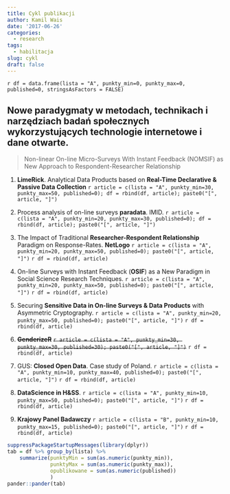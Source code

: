 ```yaml
---
title: Cykl publikacji
author: Kamil Wais
date: '2017-06-26'
categories:
  - research
tags:
  - habilitacja
slug: cykl
draft: false
---
```

`r df = data.frame(lista = "A", punkty_min=0, punkty_max=0, published=0, stringsAsFactors = FALSE)`


## Nowe paradygmaty w metodach, technikach i narzędziach badań społecznych wykorzystujących technologie internetowe i dane otwarte.

> Non-linear On-line Micro-Surveys With Instant Feedback (NOMSIF) as New Approach to Respondent-Researcher Relationship





1. __LimeRick__. Analytical Data Products based on __Real-Time Declarative & Passive Data Collection__ 
`r article = c(lista = "A", punkty_min=30, punkty_max=50, published=0); df = rbind(df, article); paste0("[", article, "]")`

1. Process analysis of on-line surveys __paradata__. IMID.
`r article = c(lista = "A", punkty_min=20, punkty_max=30, published=0); df = rbind(df, article); paste0("[", article, "]")`

1. The Impact of Traditional __Researcher-Respondent Relationship__ Paradigm on Response-Rates. __NetLogo__ 
`r article = c(lista = "A", punkty_min=20, punkty_max=50, published=0); paste0("[", article, "]")`
`r df = rbind(df, article)`

1. On-line Surveys with Instant Feedback (__OSIF__) as a New Paradigm in Social Science Research Techniques.
`r article = c(lista = "A", punkty_min=20, punkty_max=50, published=0); paste0("[", article, "]")`
`r df = rbind(df, article)`

1. Securing __Sensitive Data in On-line Surveys & Data Products__ with Asymmetric Cryptography. 
`r article = c(lista = "A", punkty_min=20, punkty_max=50, published=0); paste0("[", article, "]")`
`r df = rbind(df, article)`


1. ~~__GenderizeR__~~ 
~~`r article = c(lista = "A", punkty_min=30, punkty_max=30, published=30); paste0("[", article, "]")`~~
`r df = rbind(df, article)`

1. GUS: __Closed Open Data__. Case study of Poland.
`r article = c(lista = "A", punkty_min=10, punkty_max=40, published=0); paste0("[", article, "]")`
`r df = rbind(df, article)`

1. __DataScience in H&SS__. 
`r article = c(lista = "A", punkty_min=10, punkty_max=50, published=0); paste0("[", article, "]")`
`r df = rbind(df, article)`

1. __Krajowy Panel Badawczy__
`r article = c(lista = "B", punkty_min=10, punkty_max=15, published=0); paste0("[", article, "]")`
`r df = rbind(df, article)`


```r
suppressPackageStartupMessages(library(dplyr))
tab = df %>% group_by(lista) %>% 
    summarize(punktyMin = sum(as.numeric(punkty_min)), 
              punktyMax = sum(as.numeric(punkty_max)),
              opublikowane = sum(as.numeric(published))
              )
pander::pander(tab)
```

<!--
## Temp

### Recruitment of Respondents & Panelists:
1. The Impact of __Traditional Researcher-Respondent Paradigm__ on Response-Rates.    
1. Effectiveness of __Panelist Driven Recruitment__ for On-line Access Panels. Results from Agent-Based Modeling Simulations.  
1. Effectiveness of __On-line Recruitments Methods__ for On-line Access Panels. Results from Empirical Study.

### New Paradgim:
1. Non-Linear On-line Micro-Surveys with Instant Feedback __(NOMSIF) as a New Paradigm__ in Social Science Research Techniques.  

### Respondent & Feedback Data:
1. Securing __Sensitive Data__ in On-line Data Products based on Real-Time On-line Surveys with Asymmetric Cryptography.  
1. External sources for question feedbacks. Problems with Research & Administrative __Open Data__.

### Respondent Long-Term Engagement:
1. Towards the __Standards of Paradata Analysis__ in On-line Surveys.

1. Towards __New Standards of Paradata Analysis__ in On-line Surveys.
`r article = c(lista = "A", punkty_min=20, punkty_max=30); paste0("[", article, "]")`
`r df = rbind(df, article)`

1. Collecting and Analysing __Paradata in Non-Linear On-line Surveys__.  
1. The Use of __Gammification based on Paradata__ in Non-Linear On-line Surveys.  
1. Real-Time A/B Testing and __Question Evaluation__ in On-line Micro-Surveys with Instant Feedback.  
1. Analysis of __Life Cycle of Panelists__ in Non-Linear On-line Access Panel based on  Micro-Surveys with Instant Feedback Model.
-->
